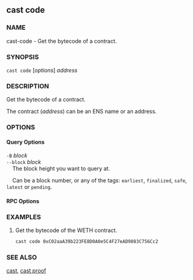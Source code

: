 
## cast code

### NAME

cast-code - Get the bytecode of a contract.

### SYNOPSIS

`cast code` [*options*] _address_

### DESCRIPTION

Get the bytecode of a contract.

The contract (_address_) can be an ENS name or an address.

### OPTIONS

#### Query Options

`-B` _block_  
`--block` _block_  
&nbsp;&nbsp;&nbsp;&nbsp;The block height you want to query at.

&nbsp;&nbsp;&nbsp;&nbsp;Can be a block number, or any of the tags: `earliest`, `finalized`, `safe`, `latest` or `pending`.

#### RPC Options

<RpcUrlOption />

<CommonOptions />

### EXAMPLES

1. Get the bytecode of the WETH contract.
   ```sh
   cast code 0xC02aaA39b223FE8D0A0e5C4F27eAD9083C756Cc2
   ```

### SEE ALSO

[cast](/reference/cast/cast.mdx), [cast proof](/reference/cast/cast-proof.mdx)
